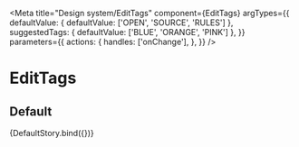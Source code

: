 
<Meta
  title="Design system/EditTags"
  component={EditTags}
  argTypes={{
    defaultValue: { defaultValue: ['OPEN', 'SOURCE', 'RULES'] },
    suggestedTags: { defaultValue: ['BLUE', 'ORANGE', 'PINK'] },
  }}
  parameters={{
    actions: {
      handles: ['onChange'],
    },
  }}
/>

# EditTags

## Default


<Story name="Default">{DefaultStory.bind({})}</Story>

<ArgsTable story="Default" />
